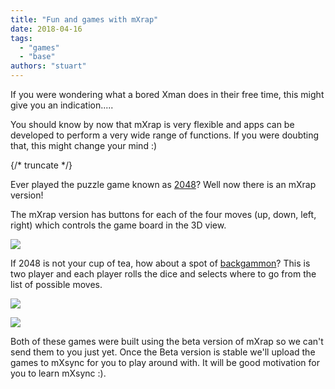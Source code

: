 ```yaml
---
title: "Fun and games with mXrap"
date: 2018-04-16
tags:
  - "games"
  - "base"
authors: "stuart"
---
```


If you were wondering what a bored Xman does in their free time, this might give you an indication.....

You should know by now that mXrap is very flexible and apps can be developed to perform a very wide range of functions. If you were doubting that, this might change your mind :)

{/* truncate */}

Ever played the puzzle game known as [2048](<https://en.wikipedia.org/wiki/2048_(video_game)>)? Well now there is an mXrap version!

The mXrap version has buttons for each of the four moves (up, down, left, right) which controls the game board in the 3D view.

![](/img/2048.png)

If 2048 is not your cup of tea, how about a spot of [backgammon](https://en.wikipedia.org/wiki/Backgammon)? This is two player and each player rolls the dice and selects where to go from the list of possible moves.

![](/img/Backgammon-1.png)

![](/img/Backgammon-2.png)

Both of these games were built using the beta version of mXrap so we can't send them to you just yet. Once the Beta version is stable we'll upload the games to mXsync for you to play around with. It will be good motivation for you to learn mXsync :).
